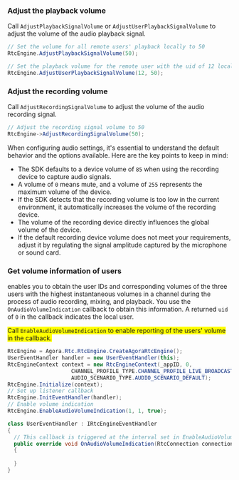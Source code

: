 <PlatformWrapper platform="unity">

### Adjust the playback volume
Call `AdjustPlaybackSignalVolume` or `AdjustUserPlaybackSignalVolume` to adjust the volume of the audio playback signal.

```csharp
// Set the volume for all remote users' playback locally to 50
RtcEngine.AdjustPlaybackSignalVolume(50);

// Set the playback volume for the remote user with the uid of 12 locally to 50
RtcEngine.AdjustUserPlaybackSignalVolume(12, 50);
```

### Adjust the recording volume
Call `AdjustRecordingSignalVolume` to adjust the volume of the audio recording signal.

```csharp
// Adjust the recording signal volume to 50
RtcEngine->AdjustRecordingSignalVolume(50);
```

When configuring audio settings, it's essential to understand the default behavior and the options available. Here are the key points to keep in mind:

* The SDK defaults to a device volume of `85` when using the recording device to capture audio signals.
* A volume of `0` means mute, and a volume of `255` represents the maximum volume of the device.
* If the SDK detects that the recording volume is too low in the current environment, it automatically increases the volume of the recording device.
* The volume of the recording device directly influences the global volume of the device.
* If the default recording device volume does not meet your requirements, adjust it by regulating the signal amplitude captured by the microphone or sound card.

### Get volume information of users
<Vpd k="SDK"/> enables you to obtain the user IDs and corresponding volumes of the three users with the highest instantaneous volumes in a channel during the process of audio recording, mixing, and playback.  You use the `OnAudioVolumeIndication` callback to obtain this information. A returned `uid` of `0` in the callback indicates the local user.

<Admonition type="caution" title="Note" style="background-color:yellow">Call `EnableAudioVolumeIndication` to enable reporting of the users' volume in the callback.</Admonition>

```csharp
RtcEngine = Agora.Rtc.RtcEngine.CreateAgoraRtcEngine();
UserEventHandler handler = new UserEventHandler(this);
RtcEngineContext context = new RtcEngineContext(_appID, 0,
                    CHANNEL_PROFILE_TYPE.CHANNEL_PROFILE_LIVE_BROADCASTING,
                    AUDIO_SCENARIO_TYPE.AUDIO_SCENARIO_DEFAULT);
RtcEngine.Initialize(context);
// Set up listener callback
RtcEngine.InitEventHandler(handler);
// Enable volume indication
RtcEngine.EnableAudioVolumeIndication(1, 1, true);

class UserEventHandler : IRtcEngineEventHandler
{
  // This callback is triggered at the interval set in EnableAudioVolumeIndication and reports the three users with the highest instant volume in the channel
  public override void OnAudioVolumeIndication(RtcConnection connection, AudioVolumeInfo[] speakers, uint speakerNumber, int totalVolume)
  {
           
  }
}
```

</PlatformWrapper>
